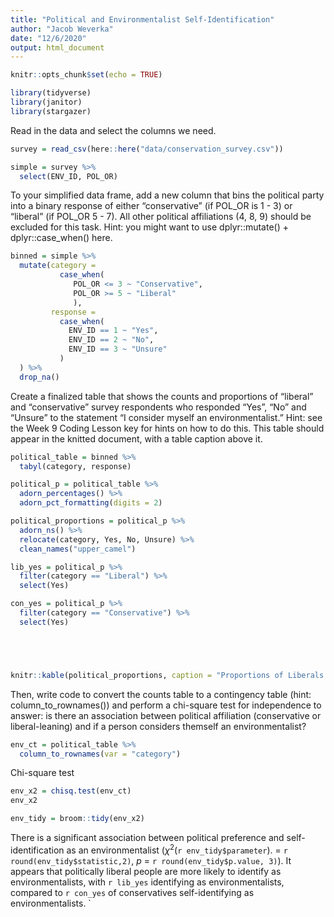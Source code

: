 ```yaml
---
title: "Political and Environmentalist Self-Identification"
author: "Jacob Weverka"
date: "12/6/2020"
output: html_document
---
```


```r
knitr::opts_chunk$set(echo = TRUE)

library(tidyverse)
library(janitor)
library(stargazer)

```
Read in the data and select the columns we need.

```r
survey = read_csv(here::here("data/conservation_survey.csv"))

simple = survey %>%
  select(ENV_ID, POL_OR)

```


To your simplified data frame, add a new column that bins the political party into a binary response of either “conservative” (if POL_OR is 1 - 3) or “liberal” (if POL_OR 5 - 7). All other political affiliations (4, 8, 9) should be excluded for this task. Hint: you might want to use dplyr::mutate() + dplyr::case_when() here. 


```r
binned = simple %>%
  mutate(category = 
           case_when(
              POL_OR <= 3 ~ "Conservative",
              POL_OR >= 5 ~ "Liberal"
              ),
         response = 
           case_when(
             ENV_ID == 1 ~ "Yes",
             ENV_ID == 2 ~ "No",
             ENV_ID == 3 ~ "Unsure"
           )
  ) %>%
  drop_na()
```

Create a finalized table that shows the counts and proportions of “liberal” and “conservative” survey respondents who responded “Yes”, “No” and “Unsure” to the statement “I consider myself an environmentalist.” Hint: see the Week 9 Coding Lesson key for hints on how to do this. This table should appear in the knitted document, with a table caption above it. 



```r
political_table = binned %>%
  tabyl(category, response)

political_p = political_table %>%
  adorn_percentages() %>%
  adorn_pct_formatting(digits = 2)

political_proportions = political_p %>%
  adorn_ns() %>%
  relocate(category, Yes, No, Unsure) %>%
  clean_names("upper_camel")

lib_yes = political_p %>%
  filter(category == "Liberal") %>%
  select(Yes)

con_yes = political_p %>%
  filter(category == "Conservative") %>%
  select(Yes)





knitr::kable(political_proportions, caption = "Proportions of Liberals and Conservatives that Identify as Environmentalists. Actual survey counts are in parentheses next to percentages.")

```


Then, write code to convert the counts table to a contingency table (hint: column_to_rownames()) and perform a chi-square test for independence to answer: is there an association between political affiliation (conservative or liberal-leaning) and if a person considers themself an environmentalist? 




```r

env_ct = political_table %>%
  column_to_rownames(var = "category")


```


Chi-square test

```r

env_x2 = chisq.test(env_ct)
env_x2

env_tidy = broom::tidy(env_x2)

```
There is a significant association between political preference and self-identification as an environmentalist ($\chi$^2^(`r env_tidy$parameter`). = `r round(env_tidy$statistic,2)`, *p* = `r round(env_tidy$p.value, 3)`). It appears that politically liberal people are more likely to identify as environmentalists, with `r lib_yes ` identifying as environmentalists, compared to `r con_yes` of conservatives self-identifying as environmentalists.        `
































